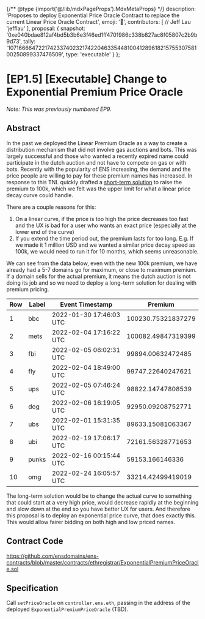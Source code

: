 {/** @type {import('@/lib/mdxPageProps').MdxMetaProps} */}
    description: 'Proposes to deploy Exponential Price Oracle Contract to replace the current Linear Price Oracle Contract',
    emoji: '📗',
    contributors: [
        // Jeff Lau
        'jefflau'
    ],
    proposal: {
        snapshot: '0xe040bdae812af4bd5b3b6e3f46ed1ff4701986c338b827ac8f05807c2b9b9d73',
        tally: '107166664722174233740232174220463354481004128961821575530758100250899337476509',
        type: 'executable'
    }
};

# [EP1.5] [Executable] Change to Exponential Premium Price Oracle

_Note: This was previously numbered EP9._

## Abstract

In the past we deployed the Linear Premium Oracle as a way to create a distribution mechanism that did not involve gas auctions and bots. This was largely successful and those who wanted a recently expired name could participate in the dutch auction and not have to compete on gas or with bots. Recently with the popularity of ENS increasing, the demand and the price people are willing to pay for these premium names has increased. In response to this TNL quickly drafted a [short-term solution](https://discuss.ens.domains/t/ep5-executable-set-the-temporary-premium-start-price-to-100-000/9336) to raise the premium to 100k, which we felt was the upper limit for what a linear price decay curve could handle.

There are a couple reasons for this:

1. On a linear curve, if the price is too high the price decreases too fast and the UX is bad for a user who wants an exact price (especially at the lower end of the curve)
2. If you extend the time period out, the premium lasts for too long. E.g. If we made it 1 million USD and we wanted a similar price decay speed as 100k, we would need to run it for 10 months, which seems unreasonable.

We can see from the data below, even with the new 100k premium, we have already had a 5-7 domains go for maximum, or close to maximum premium. If a domain sells for the actual premium, it means the dutch auction is not doing its job and so we need to deploy a long-term solution for dealing with premium pricing.

| Row | Label | Event Timestamp | Premium |
| --- | ----- | --------------- | ------- |
| 1   | bbc   | 2022-01-30 17:46:03 UTC | 100230.75321837279 |
| 2   | mets  | 2022-02-04 17:16:22 UTC | 100082.49847319399 |
| 3   | fbi   | 2022-02-05 06:02:31 UTC | 99894.00632472485 |
| 4   | fly   | 2022-02-04 18:49:00 UTC | 99747.22640247621 |
| 5   | ups   | 2022-02-05 07:46:24 UTC | 98822.14747808539 |
| 6   | dog   | 2022-02-06 16:19:05 UTC | 92950.09208752771 |
| 7   | ubs   | 2022-02-01 15:31:35 UTC | 89633.15081063367 |
| 8   | ubi   | 2022-02-19 17:06:17 UTC | 72161.56328771653 |
| 9   | punks | 2022-02-16 00:15:44 UTC | 59153.166146336 |
| 10  | omg   | 2022-02-24 16:05:57 UTC | 33214.42499419019 |

The long-term solution would be to change the actual curve to something that could start at a very high price, would decrease rapidly at the beginning and slow down at the end so you have better UX for users. And therefore this proposal is to deploy an exponential price curve, that does exactly this. This would allow fairer bidding on both high and low priced names.

## Contract Code

https://github.com/ensdomains/ens-contracts/blob/master/contracts/ethregistrar/ExponentialPremiumPriceOracle.sol

## Specification

Call `setPriceOracle` on `controller.ens.eth`, passing in the address of the deployed `ExponentialPremiumPriceOracle` (TBD).
